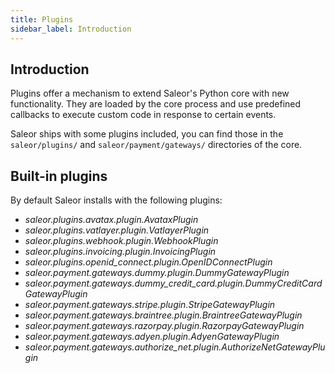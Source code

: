 ```yaml
---
title: Plugins
sidebar_label: Introduction
---
```



## Introduction

Plugins offer a mechanism to extend Saleor's Python core with new functionality. They are loaded by the core process and use predefined callbacks to execute custom code in response to certain events.

Saleor ships with some plugins included, you can find those in the `saleor/plugins/` and `saleor/payment/gateways/` directories of the core.

## Built-in plugins

By default Saleor installs with the following plugins:

- *saleor.plugins.avatax.plugin.AvataxPlugin*
- *saleor.plugins.vatlayer.plugin.VatlayerPlugin*
- *saleor.plugins.webhook.plugin.WebhookPlugin*
- *saleor.plugins.invoicing.plugin.InvoicingPlugin*
- *saleor.plugins.openid_connect.plugin.OpenIDConnectPlugin*
- *saleor.payment.gateways.dummy.plugin.DummyGatewayPlugin*
- *saleor.payment.gateways.dummy_credit_card.plugin.DummyCreditCardGatewayPlugin*
- *saleor.payment.gateways.stripe.plugin.StripeGatewayPlugin*
- *saleor.payment.gateways.braintree.plugin.BraintreeGatewayPlugin*
- *saleor.payment.gateways.razorpay.plugin.RazorpayGatewayPlugin*
- *saleor.payment.gateways.adyen.plugin.AdyenGatewayPlugin*
- *saleor.payment.gateways.authorize_net.plugin.AuthorizeNetGatewayPlugin*
